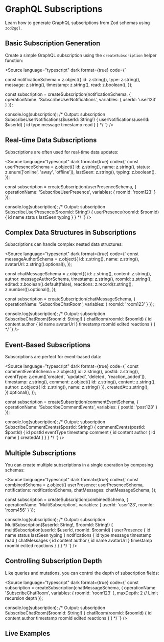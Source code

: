 
<Meta title="Documentation/Subscriptions" of={SubscriptionStories} />

# GraphQL Subscriptions

Learn how to generate GraphQL subscriptions from Zod schemas using `zod2gql`.

## Basic Subscription Generation

Create a simple GraphQL subscription using the `createSubscription` helper function:

<Source
  language="typescript"
  dark
  format={true}
  code={`

const notificationSchema = z.object({
  id: z.string(),
  type: z.string(),
  message: z.string(),
  timestamp: z.string(),
  read: z.boolean(),
});

const subscription = createSubscription(notificationSchema, {
  operationName: 'SubscribeUserNotifications',
  variables: { userId: 'user123' }
});

console.log(subscription);
/* Output:
subscription SubscribeUserNotifications($userId: String!) {
  userNotifications(userId: $userId) {
    id
    type
    message
    timestamp
    read
  }
}
*/
  `}
/>

## Real-time Data Subscriptions

Subscriptions are often used for real-time data updates:

<Source
  language="typescript"
  dark
  format={true}
  code={`
const userPresenceSchema = z.object({
  id: z.string(),
  name: z.string(),
  status: z.enum(['online', 'away', 'offline']),
  lastSeen: z.string(),
  typing: z.boolean(),
});

const subscription = createSubscription(userPresenceSchema, {
  operationName: 'SubscribeUserPresence',
  variables: { roomId: 'room123' }
});

console.log(subscription);
/* Output:
subscription SubscribeUserPresence($roomId: String!) {
  userPresence(roomId: $roomId) {
    id
    name
    status
    lastSeen
    typing
  }
}
*/
  `}
/>

## Complex Data Structures in Subscriptions

Subscriptions can handle complex nested data structures:

<Source
  language="typescript"
  dark
  format={true}
  code={`
const messageAuthorSchema = z.object({
  id: z.string(),
  name: z.string(),
  avatarUrl: z.string().optional(),
});

const chatMessageSchema = z.object({
  id: z.string(),
  content: z.string(),
  author: messageAuthorSchema,
  timestamp: z.string(),
  roomId: z.string(),
  edited: z.boolean().default(false),
  reactions: z.record(z.string(), z.number()).optional(),
});

const subscription = createSubscription(chatMessageSchema, {
  operationName: 'SubscribeChatRoom',
  variables: { roomId: 'room123' }
});

console.log(subscription);
/* Output:
subscription SubscribeChatRoom($roomId: String!) {
  chatRoom(roomId: $roomId) {
    id
    content
    author {
      id
      name
      avatarUrl
    }
    timestamp
    roomId
    edited
    reactions
  }
}
*/
  `}
/>

## Event-Based Subscriptions

Subscriptions are perfect for event-based data:

<Source
  language="typescript"
  dark
  format={true}
  code={`
const commentEventSchema = z.object({
  id: z.string(),
  postId: z.string(),
  eventType: z.enum(['created', 'updated', 'deleted', 'reaction_added']),
  timestamp: z.string(),
  comment: z.object({
    id: z.string(),
    content: z.string(),
    author: z.object({
      id: z.string(),
      name: z.string()
    }),
    createdAt: z.string(),
  }).optional(),
});

const subscription = createSubscription(commentEventSchema, {
  operationName: 'SubscribeCommentEvents',
  variables: { postId: 'post123' }
});

console.log(subscription);
/* Output:
subscription SubscribeCommentEvents($postId: String!) {
  commentEvents(postId: $postId) {
    id
    postId
    eventType
    timestamp
    comment {
      id
      content
      author {
        id
        name
      }
      createdAt
    }
  }
}
*/
  `}
/>

## Multiple Subscriptions

You can create multiple subscriptions in a single operation by composing schemas:

<Source
  language="typescript"
  dark
  format={true}
  code={`
const combinedSchema = z.object({
  userPresence: userPresenceSchema,
  notifications: notificationSchema,
  chatMessages: chatMessageSchema,
});

const subscription = createSubscription(combinedSchema, {
  operationName: 'MultiSubscription',
  variables: { 
    userId: 'user123',
    roomId: 'room456'
  }
});

console.log(subscription);
/* Output:
subscription MultiSubscription($userId: String!, $roomId: String!) {
  multiSubscription(userId: $userId, roomId: $roomId) {
    userPresence {
      id
      name
      status
      lastSeen
      typing
    }
    notifications {
      id
      type
      message
      timestamp
      read
    }
    chatMessages {
      id
      content
      author {
        id
        name
        avatarUrl
      }
      timestamp
      roomId
      edited
      reactions
    }
  }
}
*/
  `}
/>

## Controlling Subscription Depth

Like queries and mutations, you can control the depth of subscription fields:

<Source
  language="typescript"
  dark
  format={true}
  code={`
const subscription = createSubscription(chatMessageSchema, {
  operationName: 'SubscribeChatRoom',
  variables: { roomId: 'room123' },
  maxDepth: 2 // Limit recursion depth
});

console.log(subscription);
/* Output:
subscription SubscribeChatRoom($roomId: String!) {
  chatRoom(roomId: $roomId) {
    id
    content
    author
    timestamp
    roomId
    edited
    reactions
  }
}
*/
  `}
/>

## Live Examples

<Canvas>
  <Story id="graphql-subscription--user-notifications" />
</Canvas>

<Canvas>
  <Story id="graphql-subscription--chat-room-messages" />
</Canvas>

<Canvas>
  <Story id="graphql-subscription--inferred-subscription-operation" />
</Canvas>